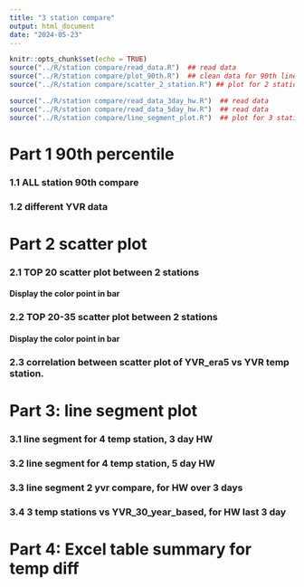 ```yaml
---
title: "3 station compare"
output: html_document
date: "2024-05-23"
---
```


<script>
function toggleCollapsible(section) {
  var content = section.nextElementSibling;
  if (content.style.display === "none") {
    content.style.display = "block";
  } else {
    content.style.display = "none";
  }
}
</script>


```r
knitr::opts_chunk$set(echo = TRUE)
source("../R/station compare/read_data.R")  ## read data
source("../R/station compare/plot_90th.R")  ## clean data for 90th line plot 
source("../R/station compare/scatter_2_station.R") ## plot for 2 station compare for all the station 

source("../R/station compare/read_data_3day_hw.R")  ## read data
source("../R/station compare/read_data_5day_hw.R")  ## read data
source("../R/station compare/line_segment_plot.R")  ## plot for 3 station

```


<h1 onclick="toggleCollapsible(this);">
<!--TEXT SHOWS: -->
<b>Part 1 90th percentile</b>
</h1>
<div style="display:none;">
</div>

<h3 onclick="toggleCollapsible(this);">
<!--TEXT SHOWS: -->
<b> 1.1 ALL station 90th compare</b>
</h3>
<div style="display:none;">
```r

three_stations_90th
three_stations_90th_filter
```
</div>
<h3 onclick="toggleCollapsible(this);">
<!--TEXT SHOWS: -->
<b>1.2 different YVR data</b>
</h3>
<div style="display:none;"> 
## compare 90th percentile of original YVR and YVR with base period 1961-1990
```r
two_stations_90th_yvr_30
```
</div>
<h1 onclick="toggleCollapsible(this);">
<!--TEXT SHOWS: -->
<b>Part 2 scatter plot</b>
</h1>
<div style="display:none;">

```r
# Define file paths
file_paths <- c("../output/Kamloops_heatmap_data.csv",       # Adding this file
                "../output/Prince_George_heatmap_data.csv",  # Adding this file
                "../output/YVR_heatmap_data.csv",
                "../output/Kelowna_heatmap_data.csv",
                "../output/era5_YVR_heatmap_data.csv",
                "../output/Abbotsford_heatmap_data.csv",
                "../output/Penticton_heatmap_data.csv")             # Adding this file

# Define the columns needed


# Define the columns needed
needed_columns <- c("Year","DayOfYear","Max_Temp_Year","Percentile_90","Station")

# Function to read and select necessary columns
read_and_select <- function(file_path) {
  read.csv(file_path) %>%
    select(all_of(needed_columns))
}

# Read and combine all datasets
df_heatmap_all <- map_dfr(file_paths, read_and_select)


```





```r
# Display the first few rows of the combined data
# head(df_heatmap_all)
# 
# tail(df_heatmap_all)

library(dplyr)
library(lubridate)

# Assuming your data frame is named df_heatmap_all

# Convert DayOfYear to Date
df_heatmap_all <- df_heatmap_all %>%
  mutate(Date = as.Date(paste(Year, DayOfYear, sep = "-"), format = "%Y-%m-%d"))

# Filter for dates between April 1st and October 31st
filtered_heatmap_all <- df_heatmap_all %>%
  filter(month(Date) >= 4 & month(Date) <= 10)

# Remove the Date column if needed
filtered_heatmap_all <- filtered_heatmap_all %>%
  select(-Date)

# Display the filtered data

filtered_heatmap_all <- filtered_heatmap_all %>% filter(!is.na(Max_Temp_Year))



```



```r
# Filter the data frame to include only rows with negative Max_Temp_Year values
negative_temps <- filtered_heatmap_all %>%
  filter(Max_Temp_Year < 0)

# Display the rows with negative temperatures
#negative_temps


dfdebug <- df_heatmap_all %>%
  filter(Station == "Kamloops" | Station == "Prince_George")

duplicate_temps <- dfdebug %>%
  group_by(Year, DayOfYear, Max_Temp_Year) %>%
  filter(n_distinct(Station) > 1) %>%
  ungroup()

# Sort the filtered dataframe
sorted_df <- duplicate_temps %>%
  arrange(Year, DayOfYear, Max_Temp_Year, Station)

# Display the results
#print(sorted_df)


# Load necessary library
library(dplyr)

# Assuming df_heatmap_all is your dataframe
df_count_sorted_df <- sorted_df %>%
  group_by(Year) %>%
  summarise(Count = n())

# View the result
#print(df_count_sorted_df)

```


</div>
<h3 onclick="toggleCollapsible(this);">
<!--TEXT SHOWS: -->
<b>2.1 TOP 20 scatter plot between 2 stations</b>
</h3>
<div style="display:none;">  
```r
# library(ggplot2)
# library(dplyr)
# 
# # Ensure your filtered data frame is named filtered_heatmap_all
# 
# # List of unique stations
# stations <- unique(filtered_heatmap_all$Station)
# 
# # Generate scatter plots for each pair of stations
# for (i in 1:(length(stations)-1)) {
#   for (j in (i+1):length(stations)) {
#     station1 <- stations[i]
#     station2 <- stations[j]
#     
#     # Filter data for the two stations
#     df_station1 <- filtered_heatmap_all %>% filter(Station == station1)
#     df_station2 <- filtered_heatmap_all %>% filter(Station == station2)
#     
#     # Merge data on Date
#     df_merged <- merge(df_station1, df_station2, by = c("Year", "DayOfYear"), suffixes = c("_1", "_2"))
#     
#     # Create scatter plot
#     plot <- ggplot(df_merged, aes(x = Max_Temp_Year_1, y = Max_Temp_Year_2)) +
#       geom_point() +
#       labs(
#         title = paste("Scatter Plot of Max Temperature:", station1, "vs", station2),
#         x = paste("Max Temperature (", station1, ")", sep = ""),
#         y = paste("Max Temperature (", station2, ")", sep = "")
#       ) +
#       theme_minimal()
#     
#     # Print the plot
#     print(plot)
#   }
# }

```



```r
dftop20 <- generate_extreme_temp_scatter_plots(filtered_heatmap_all, 1:19)
#dftop20
```

</div>
<h4 onclick="toggleCollapsible(this);">
<!--TEXT SHOWS: -->
<b>Display the color point in bar</b>
</h4>
<div style="display:none;"> 
```r
# Assuming label_dataframes is already defined
results <- analyze_extrem_scatter(dftop20)

# Display the results
print(results$unique_year_counts)
print(results$unique_yearmonth_counts)



```
</div>
<h3 onclick="toggleCollapsible(this);">
<!--TEXT SHOWS: -->
<b>2.2 TOP 20-35 scatter plot between 2 stations</b>
</h3>
<div style="display:none;">  

```r

df_top20_35 <- generate_extreme_temp_scatter_plots(filtered_heatmap_all, 19:35)


```

</div>
<h4 onclick="toggleCollapsible(this);">
<!--TEXT SHOWS: -->
<b>Display the color point in bar</b>
</h4>
<div style="display:none;"> 
```r
# Assuming label_dataframes is already defined
results <- analyze_extrem_scatter(df_top20_35)

# Display the results
print(results$unique_year_counts)
print(results$unique_yearmonth_counts)



```



</div>
<h3 onclick="toggleCollapsible(this);">
<!--TEXT SHOWS: -->
<b> 2.3 correlation between scatter plot of YVR_era5 vs YVR temp station.</b>
</h3>
<div style="display:none;"> 

Fit a Linear Model
Generate 95% Prediction Intervals as reference lines
```r

dftop20_yvr <- generate_scatter_plots_for_yvr_diff_data(filtered_heatmap_all, 1:19)
#dftop20
```



</div>
<h1 onclick="toggleCollapsible(this);">
<!--TEXT SHOWS: -->
<b>Part 3: line segment plot</b>
</h1>
<div style="display:none;"> 


</div>
<h3 onclick="toggleCollapsible(this);">
<!--TEXT SHOWS: -->
<b>3.1 line segment for 4 temp station, 3 day HW</b>
</h3>
<div style="display:none;"> 


YVR:           1937-2024

Prince_George: 1942-2024

Kamloops:      1951-2024

Kelowna:       1899-2024

#### line segment 3 day
```r




line_segment_plot(df_line_seg_3day, station_only = c("YVR", "Prince_George","Kamloops","Kelowna"))
#+ geom_hline(aes(yintercept = as.numeric(Year)), color = "grey", linetype = "solid", alpha = 0.5)
  
```


</div>
<h3 onclick="toggleCollapsible(this);">
<!--TEXT SHOWS: -->
<b>3.2 line segment for 4 temp station, 5 day HW</b>
</h3>
<div style="display:none;"> 
YVR:           1937-2024
Prince_George: 1942-2024
Kamloops:      1951-2024
Kelowna:       1899-2024
#### line segment 5 day
```r

df_filtered_line_seg_5d <- df_line_seg_5day[ (df_line_seg_5day$Heatwave) == "Heatwave",]
#df_filtered_line_seg <- df_line_seg[!is.na(df_line$daily_max_temp),]

# Check for and remove any remaining NA values in the station column
df_filtered_line_seg_5d <- df_filtered_line_seg_5d %>%
  filter(!is.na(station))
line_segment_plot(df_filtered_line_seg_5d, station_only = c("YVR", "Prince_George","Kamloops","Kelowna"))+ geom_hline(aes(yintercept = as.numeric(Year)), color = "grey", linetype = "solid", alpha = 0.5)

```




</div>
<h3 onclick="toggleCollapsible(this);">
<!--TEXT SHOWS: -->
<b>3.3 line segment 2 yvr compare, for HW over 3 days </b>
</h3>
<div style="display:none;"> 

```r




line_segment_plot(df_line_seg_3day, station_only = c("YVR", "YVR_30y_based"))+ geom_hline(aes(yintercept = as.numeric(Year)), color = "grey", linetype = "solid", alpha = 0.5)
  
```




</div>
<h3 onclick="toggleCollapsible(this);">
<!--TEXT SHOWS: -->
<b> 3.4 3 temp stations vs YVR_30_year_based, for HW last 3 day</b>
</h3>
<div style="display:none;"> 



```r

df_filtered_line_seg_3d <- df_line_seg_3day[ (df_line_seg_3day$Heatwave) == "Heatwave",]
#df_filtered_line_seg <- df_line_seg[!is.na(df_line$daily_max_temp),]

# Define the path to save the CSV file
save_path <- "../output/3day_hw_week5.csv"

## Save the selected columns as a CSV file
write.csv(df_filtered_line_seg_3d, file = save_path, row.names = FALSE)


# Check for and remove any remaining NA values in the station column
df_filtered_line_seg_3d <- df_filtered_line_seg_3d %>%
  filter(!is.na(station))
line_segment_plot(df_filtered_line_seg_3d, station_only = c("YVR_30y_based", "Prince_George","Kamloops","Kelowna"))+ geom_hline(aes(yintercept = as.numeric(Year)), color = "grey", linetype = "solid", alpha = 0.5)

```


</div>
<h1 onclick="toggleCollapsible(this);">
<!--TEXT SHOWS: -->
<b>Part 4: Excel table summary for temp diff</b>
</h1>
<div style="display:none;"> 
```r
# ## line segment 5 day
# df_filtered_line_seg_5d <- df_line_seg_5day[ (df_line_seg_5day$Heatwave) == "Heatwave",]
# #df_filtered_line_seg <- df_line_seg[!is.na(df_line$daily_max_temp),]
# 
# # Check for and remove any remaining NA values in the station column
# df_filtered_line_seg_5d <- df_filtered_line_seg_5d %>%
#   filter(!is.na(station))
# line_segment_plot(df_filtered_line_seg_5d, station_only = c("YVR_era5", "Prince_George","Kamloops"))

library(readxl)

# Read the Excel file
file_path <- "../data/excel_stations.xlsx"
sheets <- excel_sheets(file_path)

# Function to create plots for each station
create_plots <- function(sheet_name, temp_diff_threshold) {
  # Read the data for the specific sheet
  df <- read_excel(file_path, sheet = sheet_name)
  # Ensure DayOfYear is numeric
  # df <- df %>%
  #   mutate(DayOfYear = as.numeric(gsub("[^0-9]", "", DayOfYear)))
  df <- df %>%
    mutate(Month = sub(".*-(.*)", "\\1", DayOfYear))
  
  # Filter data based on temp_diff threshold
  station_data <- df %>%
    filter(temp_diff > temp_diff_threshold)
  
  if (nrow(station_data) > 0) {
    # Plot distribution of Year
    p1 <- ggplot(station_data, aes(x = Year)) +
      geom_histogram(binwidth = 1, fill = "blue", color = "black") +
      ggtitle(paste("Year Distribution for Station", sheet_name)) +
      xlab("Year") +
      ylab("Frequency")
    print(p1)
    # Save the plot
    #ggsave(paste0("year_distribution_station_", sheet_name, ".png"), plot = p1)
    
    # Extract month from DayOfYear
    # station_data <- station_data %>%
    #   mutate(Month = ceiling(DayOfYear / 30))
    
    # Plot distribution of Year and Month
    # Plot distribution of Year and Month
    p2 <- ggplot(station_data, aes(x = Year, fill = Month)) +
      geom_histogram(binwidth = 1, color = "black", position = "stack") +
      scale_fill_brewer(palette = "Set3") +
      ggtitle(paste("Year and Month Distribution for Station", sheet_name)) +
      xlab("Year") +
      ylab("Frequency")
    print(p2)
    # Save the plot
    #ggsave(paste0("year_month_distribution_station_", sheet_name, ".png"), plot = p2)
  }
}

# Set the temperature difference threshold
temp_diff_threshold <- 5

# Create plots for each sheet
for (sheet in sheets) {
  create_plots(sheet, temp_diff_threshold)
}

```
